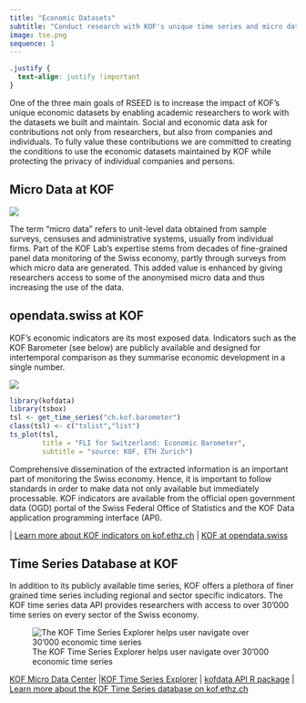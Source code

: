 ```yaml
---
title: "Economic Datasets"
subtitle: "Conduct research with KOF's unique time series and micro data!"
image: tse.png
sequence: 1
---
```


```css
.justify {
  text-align: justify !important
}
```


One of the three main goals of RSEED is to increase the impact of KOF's unique economic datasets by enabling academic researchers to work with the datasets we built and maintain. Social and economic data ask for contributions not only from researchers, but also from companies and individuals. To fully value these contributions we are committed to creating the conditions to use the economic datasets maintained by KOF while protecting the privacy of individual companies and persons. 

## Micro Data at KOF

![](microdata.png)

The term "micro data" refers to unit-level data obtained from sample surveys, censuses and administrative systems, usually from individual firms. Part of the KOF Lab's expertise stems from decades of fine-grained panel data monitoring of the Swiss economy, partly through surveys from which micro data are generated. This added value is enhanced by giving researchers access to some of the anonymised micro data and thus increasing the use of the data.

## opendata.swiss at KOF

KOF's economic indicators are its most exposed data. Indicators such as the KOF Barometer (see below) are publicly available and designed for intertemporal comparison as they summarise economic development in a single number. 

![](opendata_swiss.png)

```r
library(kofdata)
library(tsbox)
tsl <- get_time_series("ch.kof.barometer")
class(tsl) <- c("tslist","list")
ts_plot(tsl,
        title = "FLI for Switzerland: Economic Barometer",
        subtitle = "source: KOF, ETH Zurich")

```

Comprehensive dissemination of the extracted information is an important part of monitoring the Swiss economy. Hence, it is important to follow standards in order to make data not only available but immediately processable. KOF indicators are available from the official open government data (OGD) portal of the Swiss Federal Office of Statistics and the KOF Data application programming interface (API). 


 | [Learn more about KOF indicators on kof.ethz.ch](https://kof.ethz.ch/en/forecasts-and-indicators/indicators.html) | [KOF at opendata.swiss](https://opendata.swiss/de/organization/kof-konjunkturforschungsstelle) 




## Time Series Database at KOF

In addition to its publicly available time series, KOF offers a plethora of finer grained time series including regional and sector specific indicators. The KOF time series data API provides researchers with access to over 30'000 time series on every sector of the Swiss economy. 

![The KOF Time Series Explorer helps user navigate over 30'000 economic time series](tse.png)


[KOF Micro Data Center](https://kof.ethz.ch/en/data/kof-micro-data-centre.html) |[KOF Time Series Explorer](https://ts-explorer.kof.ethz.ch/) | [kofdata API R package](https://cran.r-project.org/web/packages/kofdata/index.html) | [Learn more about the KOF Time Series database on kof.ethz.ch](https://kof.ethz.ch/en/data/kof-time-series-database.html) 





